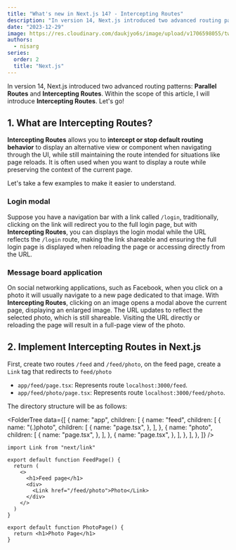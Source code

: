 ```yaml
---
title: "What's new in Next.js 14? - Intercepting Routes"
description: "In version 14, Next.js introduced two advanced routing patterns: Parallel Routes and Intercepting Routes. Within the scope of this article, I will introduce Intercepting Routes."
date: "2023-12-29"
image: https://res.cloudinary.com/daukjyo6s/image/upload/v1706598055/twitter-card_sznp94.png
authors:
  - nisarg
series:
  order: 2
  title: "Next.js"
---
```


In version 14, Next.js introduced two advanced routing patterns: **Parallel Routes** and **Intercepting Routes**. Within the scope of this article, I will introduce **Intercepting Routes**. Let's go!

## 1. What are Intercepting Routes?

**Intercepting Routes** allows you to **intercept or stop default routing behavior** to display an alternative view or component when navigating through the UI, while still maintaining the route intended for situations like page reloads. It is often used when you want to display a route while preserving the context of the current page.

Let's take a few examples to make it easier to understand.

### Login modal

Suppose you have a navigation bar with a link called `/login`, traditionally, clicking on the link will redirect you to the full login page, but with **Intercepting Routes**, you can displays the login modal while the URL reflects the `/login` route, making the link shareable and ensuring the full login page is displayed when reloading the page or accessing directly from the URL.

### Message board application

On social networking applications, such as Facebook, when you click on a photo it will usually navigate to a new page dedicated to that image. With **Intercepting Routes**, clicking on an image opens a modal above the current page, displaying an enlarged image. The URL updates to reflect the selected photo, which is still shareable. Visiting the URL directly or reloading the page will result in a full-page view of the photo.

## 2. Implement Intercepting Routes in Next.js

First, create two routes `/feed` and `/feed/photo`, on the feed page, create a `Link` tag that redirects to `feed/photo`

- `app/feed/page.tsx`: Represents route `localhost:3000/feed`.
- `app/feed/photo/page.tsx`: Represents route `localhost:3000/feed/photo`.

The directory structure will be as follows:

<FolderTree
  data={[
    {
      name: "app",
      children: [
        {
          name: "feed",
          children: [
            {
              name: "(.)photo",
              children: [
                {
                  name: "page.tsx",
                },
              ],
            },
            {
              name: "photo",
              children: [
                {
                  name: "page.tsx",
                },
              ],
            },
            {
              name: "page.tsx",
            },
          ],
        },
      ],
    },
  ]}
/>

```tsx title="app/feed/page.tsx"
import Link from "next/link"

export default function FeedPage() {
  return (
    <>
      <h1>Feed page</h1>
      <div>
        <Link href="/feed/photo">Photo</Link>
      </div>
    </>
  )
}
```

```tsx title="app/feed/photo/page.tsx"
export default function PhotoPage() {
  return <h1>Photo Page</h1>
}
```
